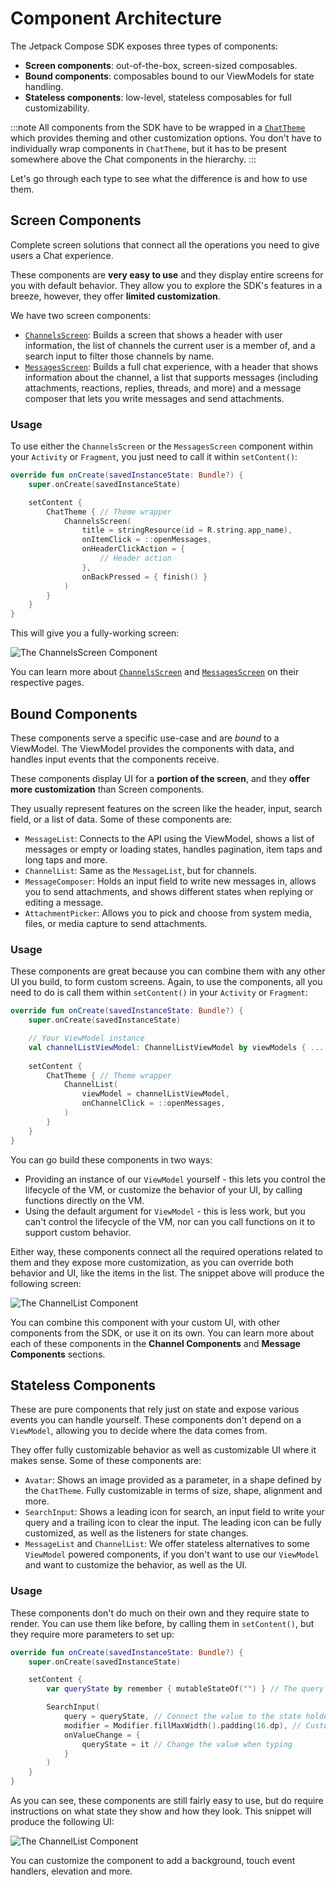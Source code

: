 # Component Architecture

The Jetpack Compose SDK exposes three types of components:

* **Screen components**: out-of-the-box, screen-sized composables. 
* **Bound components**: composables bound to our ViewModels for state handling. 
* **Stateless components**: low-level, stateless composables for full customizability.

:::note
All components from the SDK have to be wrapped in a [`ChatTheme`](02-general-customization/01-chat-theme.mdx) which provides theming and other customization options. You don't have to individually wrap components in `ChatTheme`, but it has to be present somewhere above the Chat components in the hierarchy.
:::

Let's go through each type to see what the difference is and how to use them.

## Screen Components

Complete screen solutions that connect all the operations you need to give users a Chat experience.

These components are **very easy to use** and they display entire screens for you with default behavior. They allow you to explore the SDK's features in a breeze, however, they offer **limited customization**.

We have two screen components:

* [`ChannelsScreen`](./03-channel-components/01-channels-screen.mdx): Builds a screen that shows a header with user information, the list of channels the current user is a member of, and a search input to filter those channels by name.
* [`MessagesScreen`](./04-message-components/01-messages-screen.mdx): Builds a full chat experience, with a header that shows information about the channel, a list that supports messages (including attachments, reactions, replies, threads, and more) and a message composer that lets you write messages and send attachments.

### Usage

To use either the `ChannelsScreen` or the `MessagesScreen` component within your `Activity` or `Fragment`, you just need to call it within `setContent()`:

```kotlin
override fun onCreate(savedInstanceState: Bundle?) {
    super.onCreate(savedInstanceState)

    setContent {
        ChatTheme { // Theme wrapper
            ChannelsScreen(
                title = stringResource(id = R.string.app_name),
                onItemClick = ::openMessages,
                onHeaderClickAction = {
                    // Header action
                },
                onBackPressed = { finish() }
            )
        }
    }
}
```

This will give you a fully-working screen:

![The ChannelsScreen Component](../assets/compose_default_channels_screen_component.png)

You can learn more about [`ChannelsScreen`](./03-channel-components/01-channels-screen.mdx) and [`MessagesScreen`](./04-message-components/01-messages-screen.mdx) on their respective pages.

## Bound Components

These components serve a specific use-case and are *bound* to a ViewModel. The ViewModel provides the components with data, and handles input events that the components receive.

These components display UI for a **portion of the screen**, and they **offer more customization** than Screen components.

They usually represent features on the screen like the header, input, search field, or a list of data. Some of these components are:

* `MessageList`: Connects to the API using the ViewModel, shows a list of messages or empty or loading states, handles pagination, item taps and long taps and more.
* `ChannelList`: Same as the `MessageList`, but for channels.
* `MessageComposer`: Holds an input field to write new messages in, allows you to send attachments, and shows different states when replying or editing a message.
* `AttachmentPicker`: Allows you to pick and choose from system media, files, or media capture to send attachments.

### Usage

These components are great because you can combine them with any other UI you build, to form custom screens. Again, to use the components, all you need to do is call them within `setContent()` in your `Activity` or `Fragment`:

```kotlin
override fun onCreate(savedInstanceState: Bundle?) {
    super.onCreate(savedInstanceState)

    // Your ViewModel instance
    val channelListViewModel: ChannelListViewModel by viewModels { ... }
    
    setContent {
        ChatTheme { // Theme wrapper
            ChannelList(
                viewModel = channelListViewModel,
                onChannelClick = ::openMessages,
            )
        }
    }
}
```

You can go build these components in two ways:

* Providing an instance of our `ViewModel` yourself - this lets you control the lifecycle of the VM, or customize the behavior of your UI, by calling functions directly on the VM.
* Using the default argument for `ViewModel` - this is less work, but you can't control the lifecycle of the VM, nor can you call functions on it to support custom behavior. 

Either way, these components connect all the required operations related to them and they expose more customization, as you can override both behavior and UI, like the items in the list. The snippet above will produce the following screen:

![The ChannelList Component](../assets/compose_default_channel_list_component.png)

You can combine this component with your custom UI, with other components from the SDK, or use it on its own. You can learn more about each of these components in the **Channel Components** and **Message Components** sections.

## Stateless Components

These are pure components that rely just on state and expose various events you can handle yourself. These components don't depend on a `ViewModel`, allowing you to decide where the data comes from. 

They offer fully customizable behavior as well as customizable UI where it makes sense. Some of these components are:

* `Avatar`: Shows an image provided as a parameter, in a shape defined by the `ChatTheme`. Fully customizable in terms of size, shape, alignment and more.
* `SearchInput`: Shows a leading icon for search, an input field to write your query and a trailing icon to clear the input. The leading icon can be fully customized, as well as the listeners for state changes.
* `MessageList` and `ChannelList`: We offer stateless alternatives to some `ViewModel` powered components, if you don't want to use our `ViewModel` and want to customize the behavior, as well as the UI. 

### Usage

These components don't do much on their own and they require state to render. You can use them like before, by calling them in `setContent()`, but they require more parameters to set up:

```kotlin
override fun onCreate(savedInstanceState: Bundle?) {
    super.onCreate(savedInstanceState)

    setContent {
        var queryState by remember { mutableStateOf("") } // The query state

        SearchInput(
            query = queryState, // Connect the value to the state holder
            modifier = Modifier.fillMaxWidth().padding(16.dp), // Customize the looks
            onValueChange = {
                queryState = it // Change the value when typing
            }
        )
    }
}
```

As you can see, these components are still fairly easy to use, but do require instructions on what state they show and how they look. This snippet will produce the following UI:

![The ChannelList Component](../assets/compose_default_search_input_component.png)

You can customize the component to add a background, touch event handlers, elevation and more. 

<!-- TODO WIP PAGE You can find most stateless components in the **Utility Components** section. -->
